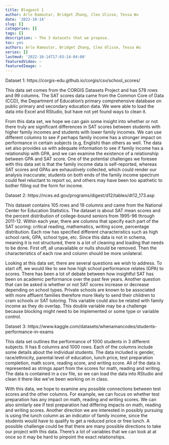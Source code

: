 ```yaml
---
title: Blogpost 1
author: Arlo Ramoutar, Bridget Zhang, Cleo Ulisse, Tessa Wu
date: '2022-10-14'
slug: []
categories: []
tags: []
description: ~ The 3 datasets that we propose.
toc: yes
authors: Arlo Ramoutar, Bridget Zhang, Cleo Ulisse, Tessa Wu
series: []
lastmod: '2022-10-14T17:03:14-04:00'
featuredVideo: ~
featuredImage: ~
---
```


Dataset 1:
https://corgis-edu.github.io/corgis/csv/school_scores/ 

This data set comes from the CORGIS Datasets Project and has 578 rows and 99 columns. The SAT scores data came from the Common Core of Data (CCD), the Department of Education’s primary comprehensive database on public primary and secondary education data. We were able to load the data into Excel and RStudio, but have not yet found ways to clean it. 

From this data set, we hope we can gain some insight into whether or not there truly are significant differences in SAT scores between students with higher family incomes and students with lower family incomes. We can use different columns to see if perhaps family income has a stronger impact on performance in certain subjects (e.g, English) than others as well. The data set also provides us with adequate information to see if family income has a relationship with GPA, and we can examine the existence of a relationship between GPA and SAT score. One of the potential challenges we foresee with this data set is that the family income data is self-reported, whereas SAT scores and GPAs are exhaustively collected, which could render our analysis inaccurate; students on both ends of the family income spectrum could feel reluctant to report so, and others may have been too apathetic to bother filling out the form for income. 

Dataset 2:
https://nces.ed.gov/programs/digest/d12/tables/dt12_173.asp 

This dataset contains 105 rows and 19 columns and came from the National Center for Education Statistics. The dataset is about SAT mean scores and the percent distribution of college-bound seniors from 1995-96 through 2011-12. Within each year, there are columns that specify each part of the SAT scoring: critical reading, mathematics, writing score, percentage distribution. Each row has specified different characteristics such as high school rank, GPA, school type, etc. Since this data is not in schema, meaning it is not structured, there is a lot of cleaning and loading that needs to be done. First off, all unavailable or nulls should be removed. Then the characteristics of each row and column should be more unilateral.

Looking at this data set, there are several questions we wish to address. To start off, we would like to see how high school performance relates (GPA) to scores. There has been a lot of debate between how insightful SAT has been on academic performance over the past few years. Another question that can be asked is whether or not SAT scores increase or decrease depending on school types. Private schools are known to be associated with more affluent families therefore more likely to send their children to cram schools or SAT tutoring. This variable could also be related with family income as they do overlap. This double variable may be a challenge because blocking might need to be implemented or some type or variable control. 

Dataset 3:
https://www.kaggle.com/datasets/whenamancodes/students-performance-in-exams

This data set outlines the performance of 1000 students in 3 different subjects. It has 8 columns and 1000 rows. Each of the columns include some details about the individual students. The data included is gender, race/ethnicity, parental level of education, lunch price, test preparation completion, math score, reading score, and writing score. All of the data is represented as strings apart from the scores for math, reading and writing. The data is contained in a csv file, so we can load the data into RStudio and clean it there like we’ve been working on in class. 

With this data, we hope to examine any possible connections between test scores and the other columns. For example, we can focus on whether test preparation has any impact on math, reading and writing scores. We can also similarly see if test preparation had differing impacts on math, reading and writing scores. Another direction we are interested in possibly pursuing is using the lunch column as an indicator of family income, since the students would have to qualify to get a reduced price or free lunch. A possible challenge could be that there are many possible directions to take our project with this data. There’s a lot of variables that we can look at at once so it may be hard to pinpoint the exact relationships.

